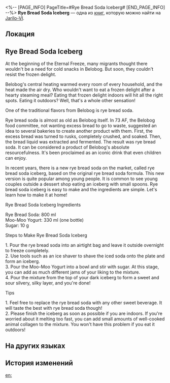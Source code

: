 <%-- [PAGE_INFO]
PageTitle=#Rye Bread Soda Iceberg#
[END_PAGE_INFO] --%>
{{Дополнить}}
{{Книга Инфобокс
|id           = 029
|partIds      = 190137
|Название     = 
|Изображение  = Иконка Книга.png
|Мир          = Jarilo-VI
|Томов        = 1
|Автор        = <!--нужно добавить-->
|Описание     = An in-page advertisement for a lifestyle magazine, recommending various dessert recipes.
|Том1         = {{tx}}
|Источник1    = {{tx|Отсутствует источник}}
|Персонажи    = 
|Фракции      = 
}}
'''Rye Bread Soda Iceberg''' — одна из [[Книги|книг]], которую можно найти на [[Jarilo-VI]].

==Локация==
{{Отметка карты|<!--название карты-->|<!--id отметки-->}}

==Rye Bread Soda Iceberg==
{{Размер|+2|<div align="center">Rye Bread Soda Iceberg</div>}}

At the beginning of the Eternal Freeze, many migrants thought there wouldn't be a need for cold snacks in Belobog. But soon, they couldn't resist the frozen delight.

Belobog's central heating warmed every room of every household, and the heat made the air dry. Who wouldn't want to eat a frozen delight after a hearty steaming meal? Eating that frozen delight indoors will hit all the right spots. Eating it outdoors? Well, that's a whole other sensation!

One of the traditional flavors from Belobog is rye bread soda.

Rye bread soda is almost as old as Belobog itself. In 73 AF, the Belobog food committee, not wanting excess bread to go to waste, suggested an idea to several bakeries to create another product with them. First, the excess bread was turned to rusks, completely crushed, and soaked. Then, the bread liquid was extracted and fermented. The result was rye bread soda. It can be considered a product of Belobog's absolute resourcefulness. It's been proclaimed as an iconic drink that even children can enjoy.

In recent years, there is a new rye bread soda on the market, called rye bread soda iceberg, based on the original rye bread soda formula. This new version is quite popular among young people. It is common to see young couples outside a dessert shop eating an iceberg with small spoons. Rye bread soda iceberg is easy to make and the ingredients are simple. Let's learn how to make it at home!

Rye Bread Soda Iceberg Ingredients

Rye Bread Soda: 800 ml<br />
Moo-Moo Yogurt: 330 ml (one bottle)<br />
Sugar: 10 g

Steps to Make Rye Bread Soda Iceberg

1. Pour the rye bread soda into an airtight bag and leave it outside overnight to freeze completely.<br />
2. Use tools such as an ice shaver to shave the iced soda onto the plate and form an iceberg.<br />
3. Pour the Moo-Moo Yogurt into a bowl and stir with sugar. At this stage, you can add as much different jams of your liking to the mixture.<br />
4. Pour the mixture from the top of your dark iceberg to form a sweet and sour silvery, silky layer, and you're done!

Tips

1. Feel free to replace the rye bread soda with any other sweet beverage. It will taste the best with rye bread soda though!<br />
2. Please finish the iceberg as soon as possible if you are indoors. If you're worried about it melting too fast, you can add small amounts of well-cooked animal collagen to the mixture. You won't have this problem if you eat it outdoors!

==На других языках==
{{На других языках
|en   = Rye Bread Soda Iceberg
|zhs  = 黑面包汽水冰山
|zht  = 黑麵包汽水冰山
|ja   = 黒パンソーダかき氷
|ko   = 호밀빵 소다 빙수
|es   = Iceberg de refresco de pan de centeno
|fr   = Soda au pain de seigle glacé
|ru   = Айсберг из кваса
|th   = Rye Bread Soda Iceberg
|vi   = Soda Đá Bào Bánh Mì Đen
|de   = Eisberg mit Roggenbrot-Soda
|id   = Rye Bread Soda Iceberg
|pt   = Raspadinha de Refrigerante de Pão de Centeio
}}

==История изменений==
{{История изменений|3.5}}

[[en:]]